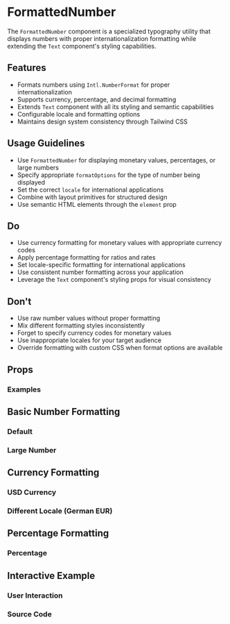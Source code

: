 
<Meta of={FormattedNumberStories} />

# FormattedNumber

The `FormattedNumber` component is a specialized typography utility that displays numbers with proper internationalization formatting while extending the `Text` component's styling capabilities.

## Features

- Formats numbers using `Intl.NumberFormat` for proper internationalization
- Supports currency, percentage, and decimal formatting
- Extends `Text` component with all its styling and semantic capabilities
- Configurable locale and formatting options
- Maintains design system consistency through Tailwind CSS

## Usage Guidelines

- Use `FormattedNumber` for displaying monetary values, percentages, or large numbers
- Specify appropriate `formatOptions` for the type of number being displayed
- Set the correct `locale` for international applications
- Combine with layout primitives for structured design
- Use semantic HTML elements through the `element` prop

## Do

- Use currency formatting for monetary values with appropriate currency codes
- Apply percentage formatting for ratios and rates
- Set locale-specific formatting for international applications
- Use consistent number formatting across your application
- Leverage the `Text` component's styling props for visual consistency

## Don't

- Use raw number values without proper formatting
- Mix different formatting styles inconsistently
- Forget to specify currency codes for monetary values
- Use inappropriate locales for your target audience
- Override formatting with custom CSS when format options are available

## Props

<Controls of={FormattedNumberStories.Default} />

### Examples

## Basic Number Formatting

### Default

<Canvas of={FormattedNumberStories.Default} />

### Large Number

<Canvas of={FormattedNumberStories.LargeNumber} />

## Currency Formatting

### USD Currency

<Canvas of={FormattedNumberStories.Currency} />

### Different Locale (German EUR)

<Canvas of={FormattedNumberStories.DifferentLocale} />

## Percentage Formatting

### Percentage

<Canvas of={FormattedNumberStories.Percentage} />

## Interactive Example

### User Interaction

<Canvas of={FormattedNumberStories.UserInteraction} />

### Source Code

<Source of={FormattedNumberStories.Default} language='tsx' />
